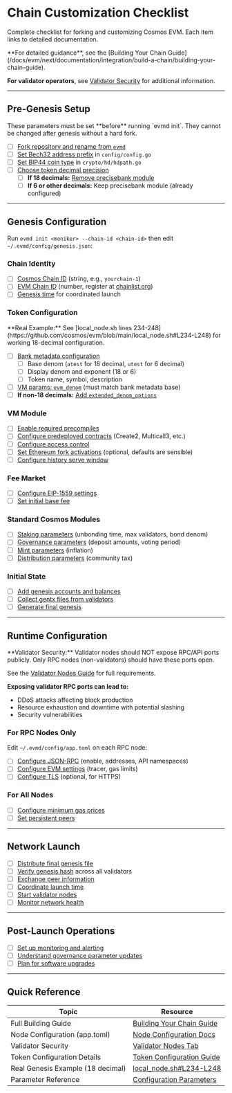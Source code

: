 # Chain Customization Checklist

Complete checklist for forking and customizing Cosmos EVM. Each item links to detailed documentation.

<Note>
**For detailed guidance**, see the [Building Your Chain Guide](/docs/evm/next/documentation/integration/build-a-chain/building-your-chain-guide).

**For validator operators**, see [Validator Security](/docs/evm/next/documentation/getting-started/node-configuration#validator-nodes) for additional information.

</Note>

---

## Pre-Genesis Setup

<Warning>
  These parameters must be set **before** running `evmd init`. They cannot be
  changed after genesis without a hard fork.
</Warning>

- [ ] [Fork repository and rename from `evmd`](/docs/evm/next/documentation/integration/build-a-chain/building-your-chain-guide#forking-and-initial-setup)
- [ ] [Set Bech32 address prefix](/docs/evm/next/documentation/integration/build-a-chain/building-your-chain-guide#bech32-address-prefix) in `config/config.go`
- [ ] [Set BIP44 coin type](/docs/evm/next/documentation/integration/build-a-chain/building-your-chain-guide#hd-wallet-configuration) in `crypto/hd/hdpath.go`
- [ ] [Choose token decimal precision](/docs/evm/next/documentation/integration/build-a-chain/building-your-chain-guide#token-economics-configuration)
  - [ ] **If 18 decimals:** [Remove precisebank module](/docs/evm/next/documentation/integration/build-a-chain/building-your-chain-guide#replacing-precisebank-with-standard-bank-module-18-decimal-chains)
  - [ ] **If 6 or other decimals:** Keep precisebank module (already configured)

---

## Genesis Configuration

Run `evmd init <moniker> --chain-id <chain-id>` then edit `~/.evmd/config/genesis.json`:

### Chain Identity

- [ ] [Cosmos Chain ID](/docs/evm/next/documentation/integration/build-a-chain/building-your-chain-guide#chain-ids) (string, e.g., `yourchain-1`)
- [ ] [EVM Chain ID](/docs/evm/next/documentation/integration/build-a-chain/building-your-chain-guide#chain-ids) (number, register at [chainlist.org](https://chainlist.org))
- [ ] [Genesis time](https://github.com/cosmos/evm/blob/main/local_node.sh#L210) for coordinated launch

### Token Configuration

<Tip>
  **Real Example:** See [local_node.sh lines
  234-248](https://github.com/cosmos/evm/blob/main/local_node.sh#L234-L248) for
  working 18-decimal configuration.
</Tip>

- [ ] [Bank metadata configuration](/docs/evm/next/documentation/integration/build-a-chain/building-your-chain-guide#token-economics-configuration)
  - [ ] Base denom (`atest` for 18 decimal, `utest` for 6 decimal)
  - [ ] Display denom and exponent (18 or 6)
  - [ ] Token name, symbol, description
- [ ] [VM params: `evm_denom`](/docs/evm/next/documentation/integration/build-a-chain/building-your-chain-guide#token-economics-configuration) (must match bank metadata base)
- [ ] **If non-18 decimals:** [Add `extended_denom_options`](/docs/evm/next/documentation/integration/build-a-chain/building-your-chain-guide#token-economics-configuration)

### VM Module

- [ ] [Enable required precompiles](/docs/evm/next/documentation/integration/build-a-chain/building-your-chain-guide#configuring-precompiles)
- [ ] [Configure predeployed contracts](/docs/evm/next/documentation/integration/build-a-chain/building-your-chain-guide#configuring-predeployed-contracts) (Create2, Multicall3, etc.)
- [ ] [Configure access control](/docs/evm/next/documentation/integration/build-a-chain/building-your-chain-guide#access-control-configurations)
- [ ] [Set Ethereum fork activations](https://github.com/cosmos/evm/blob/main/x/vm/types/chain_config.go) (optional, defaults are sensible)
- [ ] [Configure history serve window](/docs/evm/next/documentation/integration/build-a-chain/building-your-chain-guide#vm-module-parameters)

### Fee Market

- [ ] [Configure EIP-1559 settings](/docs/evm/next/documentation/integration/build-a-chain/building-your-chain-guide#fee-market-configuration)
- [ ] [Set initial base fee](/docs/evm/next/documentation/integration/build-a-chain/building-your-chain-guide#fee-market-configuration)

### Standard Cosmos Modules

- [ ] [Staking parameters](/docs/evm/next/documentation/integration/build-a-chain/building-your-chain-guide#standard-cosmos-modules) (unbonding time, max validators, bond denom)
- [ ] [Governance parameters](/docs/evm/next/documentation/integration/build-a-chain/building-your-chain-guide#standard-cosmos-modules) (deposit amounts, voting period)
- [ ] [Mint parameters](/docs/evm/next/documentation/integration/build-a-chain/building-your-chain-guide#standard-cosmos-modules) (inflation)
- [ ] [Distribution parameters](/docs/evm/next/documentation/integration/build-a-chain/building-your-chain-guide#standard-cosmos-modules) (community tax)

### Initial State

- [ ] [Add genesis accounts and balances](/docs/evm/next/documentation/integration/build-a-chain/building-your-chain-guide#initial-token-distribution)
- [ ] [Collect gentx files from validators](/docs/evm/next/documentation/integration/build-a-chain/building-your-chain-guide#collecting-genesis-transactions)
- [ ] [Generate final genesis](/docs/evm/next/documentation/integration/build-a-chain/building-your-chain-guide#distributing-the-final-genesis)

---

## Runtime Configuration

<Warning id="validator-security-warning">
**Validator Security:** Validator nodes should NOT expose RPC/API ports publicly. Only RPC nodes (non-validators) should have these ports open.

See the [Validator Nodes Guide](/docs/evm/next/documentation/getting-started/node-configuration#validator-nodes) for full requirements.

**Exposing validator RPC ports can lead to:**

- DDoS attacks affecting block production
- Resource exhaustion and downtime with potential slashing
- Security vulnerabilities

</Warning>

### For RPC Nodes Only

Edit `~/.evmd/config/app.toml` on each RPC node:

- [ ] [Configure JSON-RPC](/docs/evm/next/documentation/getting-started/node-configuration#json-rpc) (enable, addresses, API namespaces)
- [ ] [Configure EVM settings](/docs/evm/next/documentation/getting-started/node-configuration#evm) (tracer, gas limits)
- [ ] [Configure TLS](/docs/evm/next/documentation/getting-started/node-configuration#tls) (optional, for HTTPS)

### For All Nodes

- [ ] [Configure minimum gas prices](/docs/evm/next/documentation/integration/build-a-chain/building-your-chain-guide#coordinated-network-launch)
- [ ] [Set persistent peers](/docs/evm/next/documentation/integration/build-a-chain/building-your-chain-guide#configure-persistent-peers)

---

## Network Launch

- [ ] [Distribute final genesis file](/docs/evm/next/documentation/integration/build-a-chain/building-your-chain-guide#distributing-the-final-genesis)
- [ ] [Verify genesis hash](/docs/evm/next/documentation/integration/build-a-chain/building-your-chain-guide#distributing-the-final-genesis) across all validators
- [ ] [Exchange peer information](/docs/evm/next/documentation/integration/build-a-chain/building-your-chain-guide#distributing-the-final-genesis)
- [ ] [Coordinate launch time](/docs/evm/next/documentation/integration/build-a-chain/building-your-chain-guide#launch-coordination)
- [ ] [Start validator nodes](/docs/evm/next/documentation/integration/build-a-chain/building-your-chain-guide#launch-coordination)
- [ ] [Monitor network health](/docs/evm/next/documentation/integration/build-a-chain/building-your-chain-guide#monitoring-network-health)

---

## Post-Launch Operations

- [ ] [Set up monitoring and alerting](/docs/evm/next/documentation/integration/build-a-chain/building-your-chain-guide#monitoring-network-health)
- [ ] [Understand governance parameter updates](/docs/evm/next/documentation/integration/build-a-chain/building-your-chain-guide#governance-parameter-updates)
- [ ] [Plan for software upgrades](/docs/evm/next/documentation/integration/build-a-chain/building-your-chain-guide#software-upgrades)

---

## Quick Reference

| Topic                             | Resource                                                                                                          |
| --------------------------------- | ----------------------------------------------------------------------------------------------------------------- |
| Full Building Guide               | [Building Your Chain Guide](/docs/evm/next/documentation/integration/build-a-chain/building-your-chain-guide) |
| Node Configuration (app.toml)     | [Node Configuration Docs](/docs/evm/next/documentation/getting-started/node-configuration)                        |
| Validator Security                | [Validator Nodes Tab](/docs/evm/next/documentation/getting-started/node-configuration#validator-nodes)            |
| Token Configuration Details       | [Token Configuration Guide](/docs/evm/next/documentation/integration/build-a-chain/token-configuration-guide)  |
| Real Genesis Example (18 decimal) | [local_node.sh#L234-L248](https://github.com/cosmos/evm/blob/main/local_node.sh#L234-L248)                        |
| Parameter Reference               | [Configuration Parameters](/docs/evm/next/documentation/integration/build-a-chain/configuration-parameters)    |

